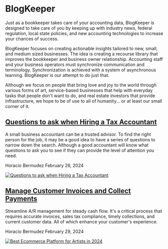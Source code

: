 # **BlogKeeper**

Just as a bookkeeper takes care of your accounting data, BlogKeeper is designed to take care of you by keeping up with industry news, federal regulation, local state policies, and new accounting technologies to increase your chances of success.

BlogKeeper focuses on creating actionable insights tailored to new, small, and medium sized businesses. The idea is creating a recourse library that improves the bookkeeper and business owner relationship. Accounting staff and your business operators must synchronize communication and terminology. Synchronization is achieved with a system of asynchronous learning. BlogKeeper is our attempt to do just that.

Although we focus on people that bring love and joy to the world through various forms of art, service-based businesses that help with everyday tasks that people don't want to do, and real estate investors that provide infrastructure, we hope to be of use to all of humanity... or at least our small corner of it.

## [**Questions to ask when Hiring a Tax Accountant**](http://blog.bermudezassociates.com/questions-to-ask-when-hiring-a-tax-accountant.html)

A small business accountant can be a trusted advisor. To find the right person for the job, it may be a good idea to have a series of questions to narrow down the search. Although a good accountant will know what questions to ask you to see if they can provide the level of attention you need.

Horacio Bermudez February 26, 2024

[![Questions to ask when Hiring a Tax Accountant](/blogkeeper/tax-free.jpeg 'Questions to ask when Hiring a Tax Accountant')](http://blog.bermudezassociates.com/questions-to-ask-when-hiring-a-tax-accountant.html)

## [**Manage Customer Invoices and Collect Payments**](http://blog.bermudezassociates.com/manage-customer-invoices-and-collect-payments.html)

Streamline A/R management for steady cash flow. It's a critical process that requires accurate invoices, sales tax compliance, timely collections, and current customer data. All of which enhance your customer's experience.

Horacio Bermudez February 29, 2024

[![Best Ecommerce Platform for Artists in 2024](/blogkeeper/invoice.jpeg 'Best Ecommerce Platform for Artists in 2024')](http://blog.bermudezassociates.com/manage-customer-invoices-and-collect-payments.html)
